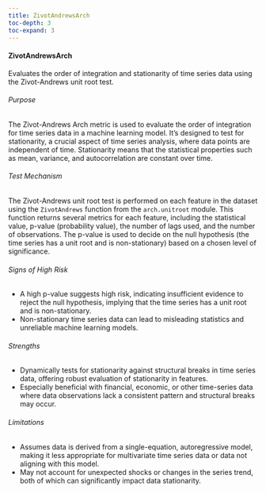 ```yaml
---
title: ZivotAndrewsArch
toc-depth: 3
toc-expand: 3
---
```







  
#### ZivotAndrewsArch

Evaluates the order of integration and stationarity of time series data using the Zivot-Andrews unit root test.

###### Purpose

The Zivot-Andrews Arch metric is used to evaluate the order of integration for time series data in a machine
learning model. It's designed to test for stationarity, a crucial aspect of time series analysis, where data points
are independent of time. Stationarity means that the statistical properties such as mean, variance, and
autocorrelation are constant over time.

###### Test Mechanism

The Zivot-Andrews unit root test is performed on each feature in the dataset using the `ZivotAndrews` function from
the `arch.unitroot` module. This function returns several metrics for each feature, including the statistical
value, p-value (probability value), the number of lags used, and the number of observations. The p-value is used to
decide on the null hypothesis (the time series has a unit root and is non-stationary) based on a chosen level of
significance.

###### Signs of High Risk

- A high p-value suggests high risk, indicating insufficient evidence to reject the null hypothesis, implying that
the time series has a unit root and is non-stationary.
- Non-stationary time series data can lead to misleading statistics and unreliable machine learning models.

###### Strengths

- Dynamically tests for stationarity against structural breaks in time series data, offering robust evaluation of
stationarity in features.
- Especially beneficial with financial, economic, or other time-series data where data observations lack a
consistent pattern and structural breaks may occur.

###### Limitations

- Assumes data is derived from a single-equation, autoregressive model, making it less appropriate for multivariate
time series data or data not aligning with this model.
- May not account for unexpected shocks or changes in the series trend, both of which can significantly impact data
stationarity.




 